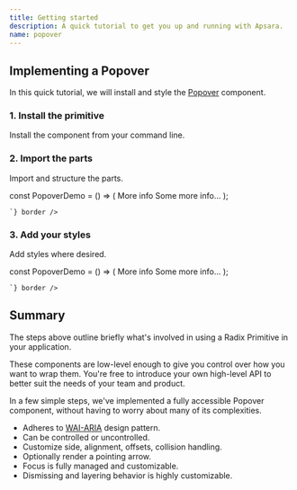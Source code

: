 ```yaml
---
title: Getting started
description: A quick tutorial to get you up and running with Apsara.
name: popover
---
```


## Implementing a Popover

In this quick tutorial, we will install and style the [Popover](../components/popover) component.

### 1. Install the primitive

Install the component from your command line.


<LiveProvider>
    <LiveEditor code={`npm install @raystack/apsara@latest`} border language="bash"/>
</LiveProvider>


### 2. Import the parts

Import and structure the parts.


<LiveProvider>
    <LiveEditor code={`

const PopoverDemo = () => (
  <Popover>
    <PopoverTrigger>More info</PopoverTrigger>
      <PopoverContent>
        Some more info…
      </PopoverContent>
  </Popover>
);

    `} border />
</LiveProvider>


### 3. Add your styles

Add styles where desired.

<LiveProvider>
    <LiveEditor code={`

const PopoverDemo = () => (
  <Popover>
    <PopoverTrigger>More info</PopoverTrigger>
      <PopoverContent>
        Some more info…
      </PopoverContent>
  </Popover>
);

    `} border />
</LiveProvider>




## Summary

The steps above outline briefly what's involved in using a Radix Primitive in your application.

These components are low-level enough to give you control over how you want to wrap them. You're free to introduce your own high-level API to better suit the needs of your team and product.

In a few simple steps, we've implemented a fully accessible Popover component, without having to worry about many of its complexities.

- Adheres to [WAI-ARIA](https://www.w3.org/WAI/ARIA/apg/patterns/dialogmodal) design pattern.
- Can be controlled or uncontrolled.
- Customize side, alignment, offsets, collision handling.
- Optionally render a pointing arrow.
- Focus is fully managed and customizable.
- Dismissing and layering behavior is highly customizable.